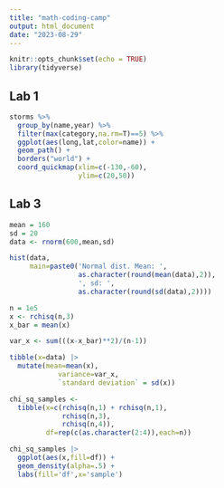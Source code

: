 ```yaml
---
title: "math-coding-camp"
output: html_document
date: "2023-08-29"
---
```


```r
knitr::opts_chunk$set(echo = TRUE)
library(tidyverse)
```

## Lab 1

```r
storms %>%
  group_by(name,year) %>%
  filter(max(category,na.rm=T)==5) %>%
  ggplot(aes(long,lat,color=name)) +
  geom_path() +
  borders("world") +
  coord_quickmap(xlim=c(-130,-60),
                 ylim=c(20,50))
```

## Lab 3

```r
mean = 160
sd = 20
data <- rnorm(600,mean,sd)

hist(data,
     main=paste0('Normal dist. Mean: ',
                 as.character(round(mean(data),2)),
                 ', sd: ',
                 as.character(round(sd(data),2))))
```

```r
n = 1e5
x <- rchisq(n,3)
x_bar = mean(x)

var_x <- sum(((x-x_bar)**2)/(n-1))

tibble(x=data) |>
  mutate(mean=mean(x),
            variance=var_x,
            `standard deviation` = sd(x))
```

```r
chi_sq_samples <-
  tibble(x=c(rchisq(n,1) + rchisq(n,1),
             rchisq(n,3),
             rchisq(n,4)),
         df=rep(c(as.character(2:4)),each=n))

chi_sq_samples |>
  ggplot(aes(x,fill=df)) +
  geom_density(alpha=.5) +
  labs(fill='df',x='sample')
```


